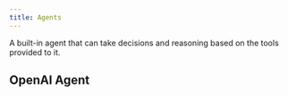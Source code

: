 ```yaml
---
title: Agents
---
```


A built-in agent that can take decisions and reasoning based on the tools provided to it.

## OpenAI Agent


<DynamicCodeBlock lang="ts" code={CodeSource} />
